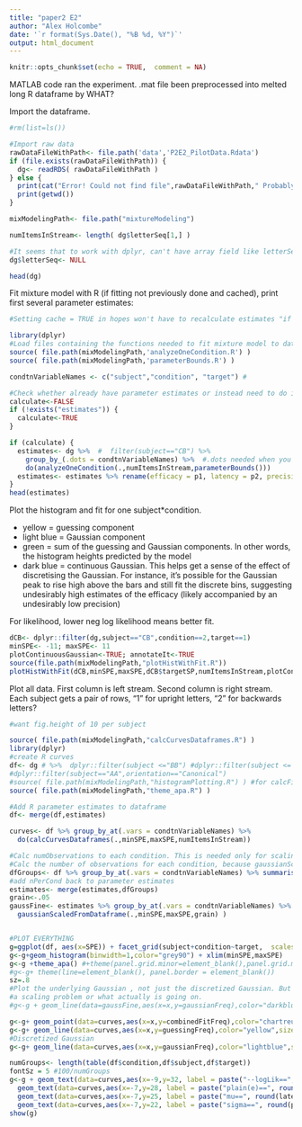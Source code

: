```yaml
---
title: "paper2 E2"
author: "Alex Holcombe"
date: '`r format(Sys.Date(), "%B %d, %Y")`'
output: html_document
---
```


```r
knitr::opts_chunk$set(echo = TRUE,  comment = NA)
```

MATLAB code ran the experiment.
.mat file been preprocessed into melted long R dataframe by WHAT?

Import the dataframe.

```r
#rm(list=ls())

#Import raw data
rawDataFileWithPath<- file.path('data','P2E2_PilotData.Rdata') 
if (file.exists(rawDataFileWithPath)) {
  dg<- readRDS( rawDataFileWithPath ) 
} else {
  print(cat("Error! Could not find file",rawDataFileWithPath," Probably your working directory is bad:"))
  print(getwd())
}

mixModelingPath<- file.path("mixtureModeling")

numItemsInStream<- length( dg$letterSeq[1,] )  

#It seems that to work with dplyr, can't have array field like letterSeq (letterSeq indicates what each item in the stream of each trial was)
dg$letterSeq<- NULL

head(dg)
```


Fit mixture model with R (if fitting not previously done and cached), print first several parameter estimates: 
```r
#Setting cache = TRUE in hopes won't have to recalculate estimates "if cached results exist and this code chunk has not been changed since last run" 

library(dplyr)
#Load files containing the functions needed to fit mixture model to data
source( file.path(mixModelingPath,'analyzeOneCondition.R') )
source( file.path(mixModelingPath,'parameterBounds.R') )

condtnVariableNames <- c("subject","condition", "target") # 

#Check whether already have parameter estimates or instead need to do it
calculate<-FALSE
if (!exists("estimates")) { 
  calculate<-TRUE 
}

if (calculate) {
  estimates<- dg %>%  #  filter(subject=="CB") %>%
    group_by_(.dots = condtnVariableNames) %>%  #.dots needed when you have a variable containing multiple factor names
    do(analyzeOneCondition(.,numItemsInStream,parameterBounds()))
  estimates<- estimates %>% rename(efficacy = p1, latency = p2, precision = p3)
}
head(estimates)
```

Plot the histogram and fit for one subject*condition.

* yellow = guessing component 
* light blue = Gaussian component
* green = sum of the guessing and Gaussian components. In other words, the histogram heights predicted by the model
* dark blue = continuous Gaussian. This helps get a sense of the effect of discretising the Gaussian. For instance, it's possible  for the Gaussian peak to rise high above the bars and still fit the discrete bins, suggesting  undesirably high estimates of the efficacy (likely accompanied by an undesirably low precision)

For likelihood, lower neg log likelihood means better fit.


```r

dCB<- dplyr::filter(dg,subject=="CB",condition==2,target==1)  
minSPE<- -11; maxSPE<- 11
plotContinuousGaussian<-TRUE; annotateIt<-TRUE
source(file.path(mixModelingPath,"plotHistWithFit.R"))
plotHistWithFit(dCB,minSPE,maxSPE,dCB$targetSP,numItemsInStream,plotContinuousGaussian,annotateIt)
```


Plot all data. First column is left stream. Second column is right stream. Each subject gets a pair of rows, "1" for upright letters, "2" for backwards letters?

```r
#want fig.height of 10 per subject

source( file.path(mixModelingPath,"calcCurvesDataframes.R") )
library(dplyr)
#create R curves
df<- dg # %>%  dplyr::filter(subject <="BB") #dplyr::filter(subject <= "BD" & subject >="AP")
#dplyr::filter(subject=="AA",orientation=="Canonical")
#source( file.path(mixModelingPath,"histogramPlotting.R") ) #for calcFitDataframes
source( file.path(mixModelingPath,"theme_apa.R") )

#Add R parameter estimates to dataframe
df<- merge(df,estimates) 

curves<- df %>% group_by_at(.vars = condtnVariableNames) %>% 
  do(calcCurvesDataframes(.,minSPE,maxSPE,numItemsInStream))

#Calc numObservations to each condition. This is needed only for scaling the fine-grained Gaussian
#Calc the number of observations for each condition, because gaussianScaledforData needs to know.
dfGroups<- df %>% group_by_at(.vars = condtnVariableNames) %>% summarise(nPerCond = n())
#add nPerCond back to parameter estimates
estimates<- merge(estimates,dfGroups)
grain<-.05
gaussFine<- estimates %>% group_by_at(.vars = condtnVariableNames) %>% do(
  gaussianScaledFromDataframe(.,minSPE,maxSPE,grain) )


#PLOT EVERYTHING
g=ggplot(df, aes(x=SPE)) + facet_grid(subject+condition~target,  scales="free_y")
g<-g+geom_histogram(binwidth=1,color="grey90") + xlim(minSPE,maxSPE)
g<-g +theme_apa() #+theme(panel.grid.minor=element_blank(),panel.grid.major=element_blank())# hide all gridlines.
#g<-g+ theme(line=element_blank(), panel.border = element_blank())
sz=.8
#Plot the underlying Gaussian , not just the discretized Gaussian. But it's way too tall. I don't know if this is 
#a scaling problem or what actually is going on.
#g<-g + geom_line(data=gaussFine,aes(x=x,y=gaussianFreq),color="darkblue",size=1.2)

g<-g+ geom_point(data=curves,aes(x=x,y=combinedFitFreq),color="chartreuse3",size=sz*2.5)
g<-g+ geom_line(data=curves,aes(x=x,y=guessingFreq),color="yellow",size=sz)
#Discretized Gaussian
g<-g+ geom_line(data=curves,aes(x=x,y=gaussianFreq),color="lightblue",size=sz)

numGroups<- length(table(df$condition,df$subject,df$target))
fontSz = 5 #100/numGroups
g<-g + geom_text(data=curves,aes(x=-9,y=32, label = paste("--logLik==", round(val,1), sep = "")),  parse = TRUE,size=fontSz) +
  geom_text(data=curves,aes(x=-7,y=28, label = paste("plain(e)==", round(efficacy,2), sep = "")),  parse = TRUE,size=fontSz) +
  geom_text(data=curves,aes(x=-7,y=25, label = paste("mu==", round(latency,2), sep = "")),  parse = TRUE,size=fontSz)+
  geom_text(data=curves,aes(x=-7,y=22, label = paste("sigma==", round(precision,2), sep = "")),  parse = TRUE,size=fontSz)
show(g)
```

